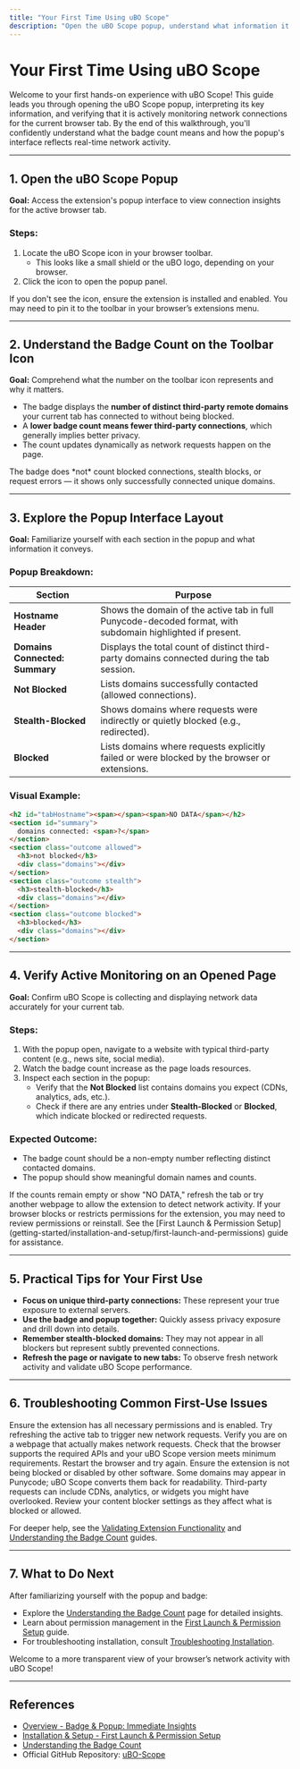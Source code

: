 ```yaml
---
title: "Your First Time Using uBO Scope"
description: "Open the uBO Scope popup, understand what information it provides, and confirm it's actively monitoring network connections on an open page. This walkthrough demystifies the badge count and initial UI layout."
---
```


# Your First Time Using uBO Scope

Welcome to your first hands-on experience with uBO Scope! This guide leads you through opening the uBO Scope popup, interpreting its key information, and verifying that it is actively monitoring network connections for the current browser tab. By the end of this walkthrough, you'll confidently understand what the badge count means and how the popup's interface reflects real-time network activity.

---

## 1. Open the uBO Scope Popup

**Goal:** Access the extension's popup interface to view connection insights for the active browser tab.

### Steps:
1. Locate the uBO Scope icon in your browser toolbar.
   - This looks like a small shield or the uBO logo, depending on your browser.
2. Click the icon to open the popup panel.

<Tip>
If you don't see the icon, ensure the extension is installed and enabled. You may need to pin it to the toolbar in your browser’s extensions menu.
</Tip>

---

## 2. Understand the Badge Count on the Toolbar Icon

**Goal:** Comprehend what the number on the toolbar icon represents and why it matters.

- The badge displays the **number of distinct third-party remote domains** your current tab has connected to without being blocked.
- A **lower badge count means fewer third-party connections**, which generally implies better privacy.
- The count updates dynamically as network requests happen on the page.

<Note>
The badge does *not* count blocked connections, stealth blocks, or request errors — it shows only successfully connected unique domains.
</Note>

---

## 3. Explore the Popup Interface Layout

**Goal:** Familiarize yourself with each section in the popup and what information it conveys.

### Popup Breakdown:

| Section | Purpose |
|---------|---------|
| **Hostname Header** | Shows the domain of the active tab in full Punycode-decoded format, with subdomain highlighted if present. |
| **Domains Connected: Summary** | Displays the total count of distinct third-party domains connected during the tab session. |
| **Not Blocked** | Lists domains successfully contacted (allowed connections). |
| **Stealth-Blocked** | Shows domains where requests were indirectly or quietly blocked (e.g., redirected). |
| **Blocked** | Lists domains where requests explicitly failed or were blocked by the browser or extensions. |

### Visual Example:
```html
<h2 id="tabHostname"><span></span><span>NO DATA</span></h2>
<section id="summary">
  domains connected: <span>?</span>
</section>
<section class="outcome allowed">
  <h3>not blocked</h3>
  <div class="domains"></div>
</section>
<section class="outcome stealth">
  <h3>stealth-blocked</h3>
  <div class="domains"></div>
</section>
<section class="outcome blocked">
  <h3>blocked</h3>
  <div class="domains"></div>
</section>
```

---

## 4. Verify Active Monitoring on an Opened Page

**Goal:** Confirm uBO Scope is collecting and displaying network data accurately for your current tab.

### Steps:
1. With the popup open, navigate to a website with typical third-party content (e.g., news site, social media).
2. Watch the badge count increase as the page loads resources.
3. Inspect each section in the popup:
   - Verify that the **Not Blocked** list contains domains you expect (CDNs, analytics, ads, etc.).
   - Check if there are any entries under **Stealth-Blocked** or **Blocked**, which indicate blocked or redirected requests.

### Expected Outcome:
- The badge count should be a non-empty number reflecting distinct contacted domains.
- The popup should show meaningful domain names and counts.

<Tip>
If the counts remain empty or show "NO DATA," refresh the tab or try another webpage to allow the extension to detect network activity.
</Tip>

<Callout>
If your browser blocks or restricts permissions for the extension, you may need to review permissions or reinstall. See the [First Launch & Permission Setup](getting-started/installation-and-setup/first-launch-and-permissions) guide for assistance.
</Callout>

---

## 5. Practical Tips for Your First Use

- **Focus on unique third-party connections:** These represent your true exposure to external servers.
- **Use the badge and popup together:** Quickly assess privacy exposure and drill down into details.
- **Remember stealth-blocked domains:** They may not appear in all blockers but represent subtly prevented connections.
- **Refresh the page or navigate to new tabs:** To observe fresh network activity and validate uBO Scope performance.

---

## 6. Troubleshooting Common First-Use Issues

<AccordionGroup title="Troubleshooting First-Time Usage">
<Accordion title="Popup Shows NO DATA or Empty Lists">
Ensure the extension has all necessary permissions and is enabled.
Try refreshing the active tab to trigger new network requests.
Verify you are on a webpage that actually makes network requests.
</Accordion>
<Accordion title="Badge Count Does Not Update">
Check that the browser supports the required APIs and your uBO Scope version meets minimum requirements.
Restart the browser and try again.
Ensure the extension is not being blocked or disabled by other software.
</Accordion>
<Accordion title="Domains Not Matching Expectations">
Some domains may appear in Punycode; uBO Scope converts them back for readability.
Third-party requests can include CDNs, analytics, or widgets you might have overlooked.
Review your content blocker settings as they affect what is blocked or allowed.
</Accordion>
</AccordionGroup>

For deeper help, see the [Validating Extension Functionality](getting-started/getting-started-usage/validating-extension-functionality) and [Understanding the Badge Count](getting-started/getting-started-usage/understanding-badge-count) guides.

---

## 7. What to Do Next

After familiarizing yourself with the popup and badge:

- Explore the [Understanding the Badge Count](getting-started/getting-started-usage/understanding-badge-count) page for detailed insights.
- Learn about permission management in the [First Launch & Permission Setup](getting-started/installation-and-setup/first-launch-and-permissions) guide.
- For troubleshooting installation, consult [Troubleshooting Installation](getting-started/installation-and-setup/troubleshooting-installation).

Welcome to a more transparent view of your browser’s network activity with uBO Scope!


---

## References

- [Overview - Badge & Popup: Immediate Insights](overview/core-concepts/badge-and-popup-overview)
- [Installation & Setup - First Launch & Permission Setup](getting-started/installation-and-setup/first-launch-and-permissions)
- [Understanding the Badge Count](getting-started/getting-started-usage/understanding-badge-count)
- Official GitHub Repository: [uBO-Scope](https://github.com/gorhill/uBO-Scope)
